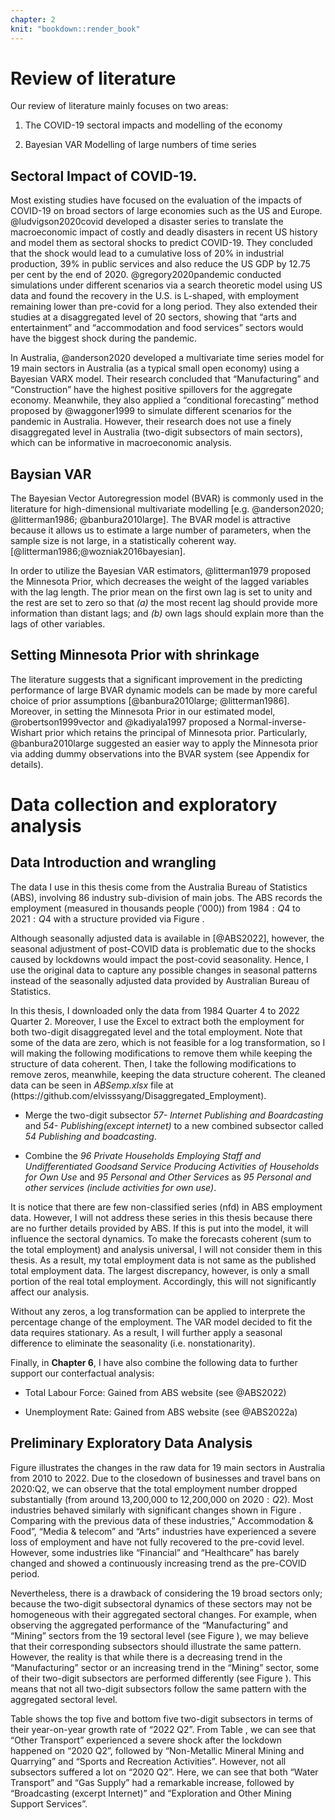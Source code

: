 ```yaml
---
chapter: 2
knit: "bookdown::render_book"
---
```


# Review of literature

Our review of literature mainly focuses on two areas:

1.  The COVID-19 sectoral impacts and modelling of the economy

2.  Bayesian VAR Modelling of large numbers of time series


## Sectoral Impact of COVID-19.

Most existing studies have focused on the evaluation of the impacts of COVID-19 on broad sectors of large economies such as the US and Europe. @ludvigson2020covid developed a disaster series to translate the macroeconomic impact of costly and deadly disasters in recent US history and model them as sectoral shocks to predict COVID-19. They concluded that the shock would lead to a cumulative loss of 20% in industrial production, 39% in public services and also reduce the US GDP by 12.75 per cent by the end of 2020. @gregory2020pandemic conducted simulations under different scenarios via a search theoretic model using US data and found the recovery in the U.S. is L-shaped, with employment remaining lower than pre-covid for a long period. They also extended their studies at a disaggregated level of 20 sectors, showing that "arts and entertainment" and "accommodation and food services" sectors would have the biggest shock during the pandemic.



In Australia, @anderson2020 developed a multivariate time series model for 19 main sectors in Australia (as a typical small open economy) using a Bayesian VARX model. Their research concluded that "Manufacturing" and "Construction" have the highest positive spillovers for the aggregate economy. Meanwhile, they also applied a "conditional forecasting" method proposed by @waggoner1999 to simulate different scenarios for the pandemic in Australia. However, their research does not use a finely disaggregated level in Australia (two-digit subsectors of main sectors), which can be informative in macroeconomic analysis.





## Baysian VAR

The Bayesian Vector Autoregression model (BVAR) is commonly used in the literature for high-dimensional multivariate modelling [e.g. @anderson2020; @litterman1986; @banbura2010large]. The BVAR model is attractive because it allows us to estimate a large number of parameters, when the sample size is not large, in a statistically coherent way.[@litterman1986;@wozniak2016bayesian].

In order to utilize the Bayesian VAR estimators, @litterman1979 proposed the Minnesota Prior, which decreases the weight of the lagged variables with the lag length. The prior mean on the first own lag is set to unity and the rest are set to zero so that *(a)* the most recent lag should provide more information than distant lags; and *(b)* own lags should explain more than the lags of other variables.

## Setting Minnesota Prior with shrinkage

The literature suggests that a significant improvement in the predicting performance of large BVAR dynamic models can be made by more careful choice of prior assumptions [@banbura2010large; @litterman1986]. Moreover, in setting the Minnesota Prior in our estimated model, @robertson1999vector and @kadiyala1997 proposed a Normal-inverse-Wishart prior which retains the principal of Minnesota prior. Particularly, @banbura2010large suggested an easier way to apply the Minnesota prior via adding dummy observations into the BVAR system (see Appendix for details).





# Data collection and exploratory analysis

## Data Introduction and wrangling 



The data I use in this thesis come from the Australia Bureau of Statistics (ABS), involving 86 industry sub-division of main jobs. The ABS records the employment (measured in thousands people $('000)$) from $1984:Q4$ to $2021:Q4$ with a structure provided via Figure \ref{fig:anzsic}. 



\graphicspath{ {/Users/elvisyang/Desktop/hon_proj/Disaggregated_Employment/Honours_thesis/figures} }



\begin{figure}[H]
\includegraphics[scale=0.5]{ANZSIC}
\centering
\caption{Australian Industry Pamamid plot by (ANZSIC)}
\label{fig:anzsic}
\end{figure}






Although seasonally adjusted data is available in [@ABS2022], however, the seasonal adjustment of post-COVID data is problematic due to the shocks caused by lockdowns would impact the post-covid seasonality. Hence, I use the original data to capture any possible changes in seasonal patterns instead of the seasonally adjusted data provided by Australian Bureau of Statistics. 



In this thesis, I downloaded only the data from 1984 Quarter 4 to 2022 Quarter 2. Moreover, I use the Excel to extract both the employment for both two-digit disaggregated level and the total employment. Note that some of the data are zero, which is not feasible for a log transformation, so I will making the following modifications to remove them while keeping the structure of data coherent. Then, I take the following modifications to remove zeros, meanwhile, keeping the data structure coherent. The cleaned data can be seen in *ABSemp.xlsx* file at (https://github.com/elvisssyang/Disaggregated_Employment).


+ Merge the two-digit subsector *57- Internet Publishing and Boardcasting* and *54- Publishing(except internet)* to a new combined subsector called *54 Publishing and boadcasting*. 


+ Combine the *96 Private Households Employing Staff and Undifferentiated Goodsand Service Producing Activities of Households for Own Use* and *95 Personal and Other Services* as *95 Personal and other services (include activities for own use)*.


It is notice that there are few non-classified series (nfd) in ABS employment data. However, I will not address these series in this thesis because there are no further details provided by ABS. If this is put into the model, it will influence the sectoral dynamics. To make the forecasts coherent (sum to the total employment) and analysis universal, I will not consider them in this thesis. As a result, my total employment data is not same as the published total employment data. The largest discrepancy, however, is only a small portion of the real total employment. Accordingly, this will not significantly affect our analysis. 

<!-- The largest discrepancy, however, is only 12 % of the total employment.  -->



Without any zeros, a log transformation can be applied to interprete the percentage change of the employment. The VAR model decided to fit the data requires stationary. As a result, I will further apply a seasonal difference to eliminate the seasonality (i.e. nonstationarity).

Finally, in **Chapter 6**, I have also combine the following data to further support our conterfactual analysis: 

+ Total Labour Force: Gained from ABS website (see @ABS2022)

+ Unemployment Rate: Gained from ABS website (see @ABS2022a)

<!-- + Total "Jobkeeper" Payments by Industy: This dataset has combined three different datasets representing two phrases for the Jobkeeper periods. (see @ABSj1 for the first phrase; @ABSj2,@ABSj3,@ABSj4 for the second phrase) -->




## Preliminary Exploratory Data Analysis


Figure \ref{fig:19} illustrates the changes in the raw data for 19 main sectors in Australia from 2010 to 2022. Due to the closedown of businesses and travel bans on 2020:Q2, we can observe that the total employment number dropped substantially (from around 13,200,000 to 12,200,000 on $2020:Q2$). Most industries behaved similarly with significant changes shown in Figure \ref{fig:19} . Comparing with the previous data of these industries," Accommodation & Food", "Media & telecom" and "Arts" industries have experienced a severe loss of employment and have not fully recovered to the pre-covid level. However, some industries like "Financial" and "Healthcare" has barely changed and showed a continuously increasing trend as the pre-COVID period.


Nevertheless, there is a drawback of considering the 19 broad sectors only; because the two-digit subsectoral dynamics of these sectors may not be homogeneous with their aggregated sectoral changes. For example, when observing the aggregated performance of the "Manufacturing" and "Mining" sectors from the 19 sectoral level (see Figure \ref{fig:a19}), we may believe that their corresponding subsectors should illustrate the same pattern. However, the reality is that while there is a decreasing trend in the "Manufacturing" sector or an increasing trend in the "Mining" sector, some of their two-digit subsectors are performed differently (see Figure \ref{fig:a87}). This means that not all two-digit subsectors follow the same pattern with the aggregated sectoral level.


<!-- Table \ref{tab:comp} shows the top five and bottom five two-digit subsectors in terms of their year-on-year growth of 2022 Q2. From \ref{tab:comp} we can conclude that the "Forestry and Logging" experienced a severe shock after the lockdown happened on 2020:Q2, followed by "Private Households Employing Staff" and "Library and Other Information Services". Figure \ref{fig:87} demonstrates the performance of each industry at a more disaggregated two-digit subsectoral level, we can observe that many two-digit subsectors have also shown huge decreases in employment in 2020:Q2. -->

Table \ref{tab:comp} shows the top five and bottom five two-digit subsectors in terms of their year-on-year growth rate of "2022 Q2". From Table \ref{tab:comp}, we can see that "Other Transport" experienced a severe shock after the lockdown happened on "2020 Q2", followed by "Non-Metallic Mineral Mining and Quarrying" and "Sports and Recreation Activities". However, not all subsectors suffered a lot on "2020 Q2". Here, we can see that both "Water Transport" and "Gas Supply" had a remarkable increase, followed by "Broadcasting (excerpt Internet)" and "Exploration and Other Mining Support Services". 


\begin{table}[ht]
\begin{center}
\begin{tabular}{ccc}
\hline
Date     & Sector                                        & YoY growth rate \\
\hline
2020: Q2  & 48 Water Transport                            & 81.01\%                                \\
2020: Q2 & 27Gas Supply      & 55.14\%                                \\

2020: Q2 & 56 Broadcasting (except Internet)                            & 34.49\%                                \\
2020: Q2 & 10 Exploration and Other Mining Support Services                     & 32.87\%                                \\
2020: Q2 & 63 Insurance and Superannuation Funds & 27.78\% 
                 \\
                 \\
                 \hline
Date     &  Sectors                                      &YoY growth rate \\
                 \hline
2020: Q2 & 50 Other Transport                 &-78.98\%  
                 \\
2020: Q2 & 09 Non-Metallic Mineral Mining and Quarrying    & -66.92\% 
                 \\
2020: Q2 & 91 Sports and Recreation Activities & -60.48\% 
                 \\
2020: Q2 & 55 Motion Picture and Sound Recording Activities                           & -55.19\%  
                 \\
2020: Q2 & 03 Forestry and Logging         & -54.40\%
\end{tabular}
\end{center}
\caption{The highest and lowest five two-digit subsectors' employment percentage change for 2020:Q1 to 2020:Q2 }
\label{tab:comp}
\end{table}




\clearpage
